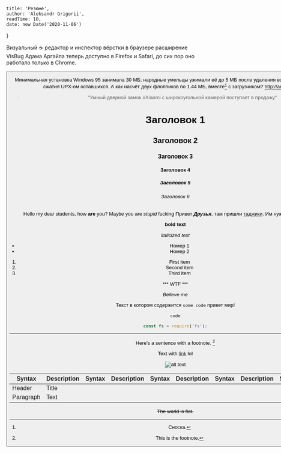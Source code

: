 
    title: 'Резюме',
    author: 'Aleksandr Grigorii',
    readTime: 10,
    date: new Date('2020-11-06')
}


Визуальный ☕️ редактор и инспектор вёрстки в браузере расширение VisBug Адама Аргайла теперь доступно в Firefox и Safari, до сих пор оно работало только в Chrome.

<Button/>

Минимальная установка Windows 95 занимала 30 МБ; народные умельцы ужимали её до 5 МБ после удаления всех «лишних» файлов и сжатия UPX-ом оставшихся. А как насчёт двух флоппиков по 1.44 МБ, вместе[^1] с загрузчиком? http://amp.gs/W0ID

> "Умный дверной замок #Xiaomi с широкоугольной камерой поступает в продажу"

# Заголовок 1
## Заголовок 2
### Заголовок 3
#### Заголовок 4
##### Заголовок 5
###### Заголовок 6

Hello my dear students, how **are** you? Maybe you are _stupid_ fucking
Привет ***Друзья***, там пришли [таджики](https://google.com). Им нужно записать песню!

**bold text**

*italicized text*

- Номер 1
- Номер 2

1. First item
2. Second item
3. Third item

*** WTF ***

_Believe me_

Текст в котором содержится `some code` привет мир!

`code`

```ts
const fs = require('fs');
```
---

Here's a sentence with a footnote. [^2]

[^1]: Сноска.
[^2]: This is the footnote.


Text with [link](https://www.example.com) lol

![alt text](/images/avatar.jpg)


| Syntax | Description | Syntax | Description | Syntax | Description | Syntax | Description |Syntax | Description |
| ----------- | ----------- | ----------- | ----------- | ----------- | ----------- | ----------- | ----------- | ----------- | ----------- | 
| Header | Title |
| Paragraph | Text |

~~The world is flat.~~



